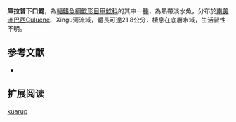 {{Speciesbox
| name = 庫拉普下口鯰
| image = 
| image_width = 250px
| image_caption = 
| status = NE
| status_system = IUCN3.1
| genus = Hypostomus
| species = kuarup
| authority = Zawadzki, Birindelli & Lima, 2012
| synonyms = 
}}

'''庫拉普下口鯰'''，為[[輻鰭魚綱|輻鰭魚綱]][[鯰形目|鯰形目]][[甲鯰科|甲鯰科]]的其中一[[種|種]]，為熱帶淡水魚，分布於[[南美洲|南美洲]][[巴西|巴西]]Culuene、Xingu河流域，體長可達21.8公分，棲息在底層水域，生活習性不明。

==参考文献==
*{{FishBase_species|genus=Hypostomus|species=kuarup|year=2014|month=12}}

== 扩展阅读 ==
{{refbegin}}
{{wikispecies-inline|Hypostomus kuarup|庫拉普下口鯰}}
{{refend}}
{{Taxonbar|from=Q21276130}}

[[Category:下口鯰屬|kuarup]]